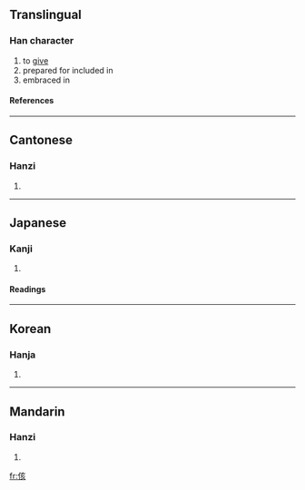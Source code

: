 ==Translingual==
===Han character===
{{Han char|rn=9|rad=人|as=06|sn=8|four=2028<sub>2</sub>|canj=人卜女人 (OYVO)}}
# to [[give]]
# prepared for included in
# embraced in
====References====
{{Han ref|kx=0101.150|dkj=00580|dj=0214.070|hdz=10153.010|uh=4F85|ud=20357|bh=CBB4|bd=52148}}
----
==Cantonese==
===Hanzi===
{{yue-hanzi|jyut=|y=goi1}}
# {{defn|Cantonese}}
----
==Japanese==
===Kanji===
{{ja-kanji|grade=|rs=人06}}
# {{defn|Japanese}} 
====Readings====
{{ja-readings|on=[[かい]] (kai)|kun=[[むせぶ]] (musebu)}}
----
==Korean==
===Hanja===
{{ko-hanja|hangeul=해|rv=hae|mr=hae}}
# {{defn|Korean}}
----
==Mandarin==
===Hanzi===
{{cmn-hanzi|pin=[[gāi]] (gai1)|wg=kai<sup>1</sup>}}
# {{defn|Mandarin}}

[[fr:侅]]